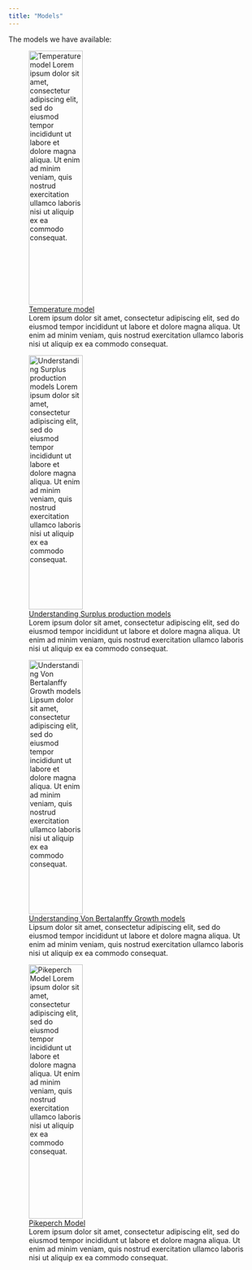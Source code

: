 ```yaml
---
title: "Models"
---
```


The models we have available:

::: {layout-ncol="3" layout="[[1,1]"}

![[Temperature model](https://www.google.com)
<br>
Lorem ipsum dolor sit amet, consectetur adipiscing elit, sed do eiusmod tempor incididunt ut labore et dolore magna aliqua. Ut enim ad minim veniam, quis nostrud exercitation ullamco laboris nisi ut aliquip ex ea commodo consequat.
](www/elephant.jpg){fig-align="left" width=50% height="500"}

![[Understanding Surplus production models](https://www.google.com)
<br> 
Lorem ipsum dolor sit amet, consectetur adipiscing elit, sed do eiusmod tempor incididunt ut labore et dolore magna aliqua. Ut enim ad minim veniam, quis nostrud exercitation ullamco laboris nisi ut aliquip ex ea commodo consequat.
](www/elephant2.jpg){fig-align="left" width=50% height="500"}

![[Understanding Von Bertalanffy Growth models](https://www.google.com)
<br>
Lipsum dolor sit amet, consectetur adipiscing elit, sed do eiusmod tempor incididunt ut labore et dolore magna aliqua. Ut enim ad minim veniam, quis nostrud exercitation ullamco laboris nisi ut aliquip ex ea commodo consequat.
](www/elephant.jpg){fig-align="left" width="50%" height="500"}

![[Pikeperch Model](https://fishsize.shinyapps.io/pikeperch/)
<br>
Lorem ipsum dolor sit amet, consectetur adipiscing elit, sed do eiusmod tempor incididunt ut labore et dolore magna aliqua. Ut enim ad minim veniam, quis nostrud exercitation ullamco laboris nisi ut aliquip ex ea commodo consequat.
](www/pikeperch.png){fig-align="left" width=50% height="500"}


:::
